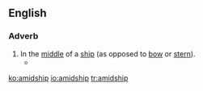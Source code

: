 ==English==

===Adverb===
{{en-adv}}

# In the [[middle]] of a [[ship]] (as opposed to [[bow]] or [[stern]]).
#*{{quote-book|year=1913|author={{w|Joseph C. Lincoln}}|chapter=7
|title=[http://openlibrary.org/works/OL5535161W Mr. Pratt's Patients]
|passage=Old Applegate, in the stern, just set and looked at me, and Lord James, '''amidship''', waved both arms and kept hollering for help. I took a couple of everlasting big strokes and managed to grab hold of the skiff's rail, close to the stern.}}
#: {{usex|lang=en|The damage from hitting the iceberg head on was at the bow rather than '''amidship'''.}}

[[ko:amidship]]
[[io:amidship]]
[[tr:amidship]]